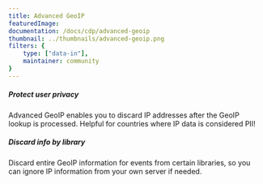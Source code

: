 ```yaml
---
title: Advanced GeoIP
featuredImage: 
documentation: /docs/cdp/advanced-geoip
thumbnail: ../thumbnails/advanced-geoip.png
filters: {
    type: ["data-in"],
    maintainer: community
}
---
```


<Section
    divider={false}
    title="Extend the functionality of the default GeoIP app with advanced privacy and compliance options."
    size="full"
    cols={2}
>
    <div>
        <h5>Protect user privacy</h5>
        <p>Advanced GeoIP enables you to discard IP addresses after the GeoIP lookup is processed. Helpful for countries where IP data is considered PII!</p>
    </div>
    <div>
        <h5>Discard info by library</h5>
        <p>Discard entire GeoIP information for events from certain libraries, so you can ignore IP information from your own server if needed.</p>
    </div>
</Section>

<TutorialsSlider topic="advanced-geoip" />

<Documentation />

